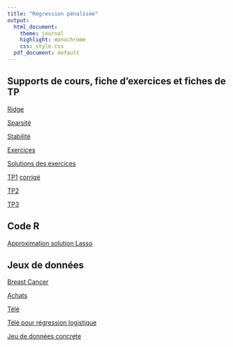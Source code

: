 ```yaml
---
title: "Régression pénalisée"
output:
  html_document:
    theme: journal
    highlight: monochrome
    css: style.css
  pdf_document: default
---
```


## Supports de cours, fiche d'exercices et fiches de TP

[Ridge](http://masedki.github.io/enseignements/pdfs/regpen/ridge.pdf)

[Sparsité](http://masedki.github.io/enseignements/pdfs/regpen/sparsite.pdf)

[Stabilité](http://masedki.github.io/enseignements/pdfs/regpen/stabilite.pdf)


[Exercices](http://masedki.github.io/enseignements/pdfs/regpen/exercices.pdf)

[Solutions des exercices](http://masedki.github.io/enseignements/pdfs/regpen/exercices_sols.pdf)


[TP1](http://masedki.github.io/enseignements/pdfs/regpen/TP1.pdf) [ corrigé](http://masedki.github.io/enseignements/rcode/regpen/TP1.R)

[TP2](http://masedki.github.io/enseignements/pdfs/regpen/TP2.pdf)

[TP3](http://masedki.github.io/enseignements/pdfs/regpen/TP3.pdf)


## Code R 

[Approximation solution Lasso](http://masedki.github.io/enseignements/rcode/regpen/demo_sol_lasso.pdf)


## Jeux de données 

[Breast Cancer](http://masedki.github.io/enseignements/datasets/regpen/breast_cancer.txt)

[Achats](http://masedki.github.io/enseignements/datasets/regpen/achat.txt)

[Télé](http://masedki.github.io/enseignements/datasets/regpen/tele.txt)

[Télé pour régression logistique](http://masedki.github.io/enseignements/datasets/regpen/telelogit.txt)

[Jeu de données concrete](http://masedki.github.io/enseignements/datasets/regpen/concrete_data.rda)